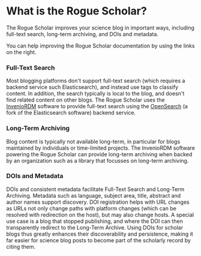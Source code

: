 
# What is the Rogue Scholar?

The Rogue Scholar improves your science blog in important ways, including full-text search, long-term archiving, and DOIs and metadata.

<Callout type="warning" emoji="⚠️">
  You can help improving the Rogue Scholar documentation by using the links on the right.
</Callout>

### Full-Text Search

Most blogging platforms don't support full-text search (which requires a backend service such Elasticsearch),
and instead use tags to classify content. In addition, the search typically is local to the blog, and 
doesn't find related content on other blogs. The Rogue Scholar uses the [InvenioRDM](https://inveniosoftware.org/products/rdm/) software to provide
full-text search using the [OpenSearch](https://opensearch.org/) (a fork of the Elasticsearch software) backend service.

### Long-Term Archiving

Blog content is typically not available long-term, in particular for blogs maintained by
individuals or time-limited projects. The InvenioRDM software powering the Rogue Scholar can provide
long-term archiving when backed by an organization such as a library that focusses on long-term archiving.

### DOIs and Metadata

DOIs and consistent metadata facilitate Full-Text Search and Long-Term Archiving. Metadata such
as language, subject area, title, abstract and author names support discovery. DOI registration helps
with URL changes as URLs not only change paths with platform changes (which can be resolved with redirection
on the host), but may also change hosts. A special use case is a blog that stopped publishing, and 
where the DOI can then transparently redirect to the Long-Term Archive. Using DOIs for scholar blogs
thus greatly enhances their discoverability and persistence, making it far easier for science blog posts
to become part of the scholarly record by citing them.
